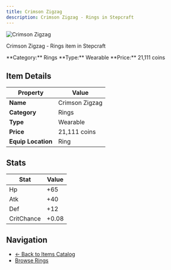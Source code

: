 ```yaml
---
title: Crimson Zigzag
description: Crimson Zigzag - Rings in Stepcraft
---
```


<div className="flex items-start gap-6 mb-8">
  <div className="flex-shrink-0">
    <img src="/assets/resources/trinketry/rings/crimson_zigzag.png" alt="Crimson Zigzag" className="w-24 h-24 border rounded-lg" />
  </div>
  <div className="flex-1">
    <div className="space-y-2">
      <p className="text-lg text-muted-foreground">Crimson Zigzag - Rings item in Stepcraft</p>
      <div className="flex flex-wrap gap-4 text-sm">
        <span className="px-2 py-1 bg-blue-100 dark:bg-blue-900 rounded-md">
          **Category:** Rings
        </span>
        <span className="px-2 py-1 bg-green-100 dark:bg-green-900 rounded-md">
          **Type:** Wearable
        </span>
        <span className="px-2 py-1 bg-yellow-100 dark:bg-yellow-900 rounded-md">
          **Price:** 21,111 coins
        </span>
      </div>
    </div>
  </div>
</div>

## Item Details

| Property | Value |
|----------|-------|
| **Name** | Crimson Zigzag |
| **Category** | Rings |
| **Type** | Wearable |
| **Price** | 21,111 coins |
| **Equip Location** | Ring |



## Stats

| Stat | Value |
|------|-------|
| Hp | +65 |
| Atk | +40 |
| Def | +12 |
| CritChance | +0.08 |


## Navigation

- [← Back to Items Catalog](/docs/items)
- [Browse Rings](/docs/items#rings)
